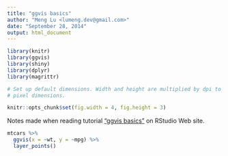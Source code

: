 ```yaml
---
title: "ggvis basics"
author: "Meng Lu <lumeng.dev@gmail.com>"
date: "September 28, 2014"
output: html_document
---
```


```r
library(knitr)
library(ggvis)
library(shiny)
library(dplyr)
library(magrittr)

# Set up default dimensions. Width and height are multiplied by dpi to get
# pixel dimensions.

knitr::opts_chunk$set(fig.width = 4, fig.height = 3)
```

Notes made when reading tutorial ["ggvis basics"](http://ggvis.rstudio.com/ggvis-basics.html) on RStudio Web site.

```r
mtcars %>%
  ggvis(x = ~wt, y = ~mpg) %>%
  layer_points()
```

